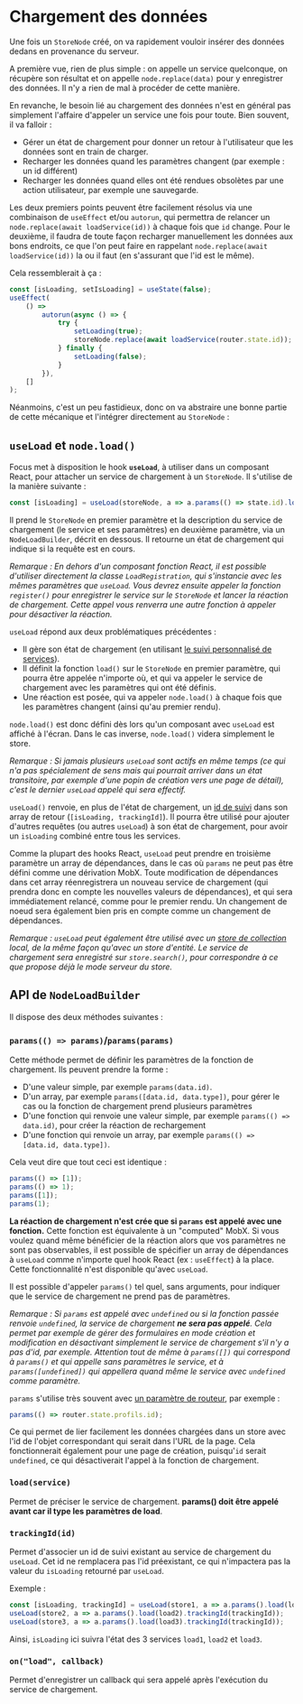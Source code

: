 
<Meta title="Modèle métier/Chargement des données" />

# Chargement des données

Une fois un `StoreNode` créé, on va rapidement vouloir insérer des données dedans en provenance du serveur.

A première vue, rien de plus simple : on appelle un service quelconque, on récupère son résultat et on appelle `node.replace(data)` pour y enregistrer des données. Il n'y a rien de mal à procéder de cette manière.

En revanche, le besoin lié au chargement des données n'est en général pas simplement l'affaire d'appeler un service une fois pour toute. Bien souvent, il va falloir :

-   Gérer un état de chargement pour donner un retour à l'utilisateur que les données sont en train de charger.
-   Recharger les données quand les paramètres changent (par exemple : un id différent)
-   Recharger les données quand elles ont été rendues obsolètes par une action utilisateur, par exemple une sauvegarde.

Les deux premiers points peuvent être facilement résolus via une combinaison de `useEffect` et/ou `autorun`, qui permettra de relancer un `node.replace(await loadService(id))` à chaque fois que `id` change. Pour le deuxième, il faudra de toute façon recharger manuellement les données aux bons endroits, ce que l'on peut faire en rappelant `node.replace(await loadService(id))` la ou il faut (en s'assurant que l'id est le même).

Cela ressemblerait à ça :

```ts
const [isLoading, setIsLoading] = useState(false);
useEffect(
    () =>
        autorun(async () => {
            try {
                setLoading(true);
                storeNode.replace(await loadService(router.state.id));
            } finally {
                setLoading(false);
            }
        }),
    []
);
```

Néanmoins, c'est un peu fastidieux, donc on va abstraire une bonne partie de cette mécanique et l'intégrer directement au `StoreNode` :

## `useLoad` et `node.load()`

Focus met à disposition le hook **`useLoad`**, à utiliser dans un composant React, pour attacher un service de chargement à un `StoreNode`. Il s'utilise de la manière suivante :

```ts
const [isLoading] = useLoad(storeNode, a => a.params(() => state.id).load(loadService));
```

Il prend le `StoreNode` en premier paramètre et la description du service de chargement (le service et ses paramètres) en deuxième paramètre, via un `NodeLoadBuilder`, décrit en dessous. Il retourne un état de chargement qui indique si la requête est en cours.

_Remarque : En dehors d'un composant fonction React, il est possible d'utiliser directement la classe `LoadRegistration`, qui s'instancie avec les mêmes paramètres que `useLoad`. Vous devrez ensuite appeler la fonction `register()` pour enregistrer le service sur le `StoreNode` et lancer la réaction de chargement. Cette appel vous renverra une autre fonction à appeler pour désactiver la réaction._

`useLoad` répond aux deux problématiques précédentes :

-   Il gère son état de chargement (en utilisant [le suivi personnalisé de services](/docs/les-bases-gestion-des-requêtes--docs#suivi-personnalisé-de-services)).
-   Il définit la fonction `load()` sur le `StoreNode` en premier paramètre, qui pourra être appelée n'importe où, et qui va appeler le service de chargement avec les paramètres qui ont été définis.
-   Une réaction est posée, qui va appeler `node.load()` à chaque fois que les paramètres changent (ainsi qu'au premier rendu).

`node.load()` est donc défini dès lors qu'un composant avec `useLoad` est affiché à l'écran. Dans le cas inverse, `node.load()` videra simplement le store.

_Remarque : Si jamais plusieurs `useLoad` sont actifs en même temps (ce qui n'a pas spécialement de sens mais qui pourrait arriver dans un état transitoire, par exemple d'une popin de création vers une page de détail), c'est le dernier `useLoad` appelé qui sera effectif._

`useLoad()` renvoie, en plus de l'état de chargement, un [id de suivi](/docs/les-bases-gestion-des-requêtes--docs#suivi-personnalisé-de-services) dans son array de retour (`[isLoading, trackingId]`). Il pourra être utilisé pour ajouter d'autres requêtes (ou autres `useLoad`) à son état de chargement, pour avoir un `isLoading` combiné entre tous les services.

Comme la plupart des hooks React, `useLoad` peut prendre en troisième paramètre un array de dépendances, dans le cas où `params` ne peut pas être défini comme une dérivation MobX. Toute modification de dépendances dans cet array réenregistrera un nouveau service de chargement (qui prendra donc en compte les nouvelles valeurs de dépendances), et qui sera immédiatement relancé, comme pour le premier rendu. Un changement de noeud sera également bien pris en compte comme un changement de dépendances.

_Remarque : `useLoad` peut également être utilisé avec un [store de collection](/docs/listes-store-de-collection--docs) local, de la même façon qu'avec un store d'entité. Le service de chargement sera enregistré sur `store.search()`, pour correspondre à ce que propose déjà le mode serveur du store._

## API de `NodeLoadBuilder`

Il dispose des deux méthodes suivantes :

### `params(() => params)`/`params(params)`

Cette méthode permet de définir les paramètres de la fonction de chargement. Ils peuvent prendre la forme :

-   D'une valeur simple, par exemple `params(data.id)`.
-   D'un array, par exemple `params([data.id, data.type])`, pour gérer le cas ou la fonction de chargement prend plusieurs paramètres
-   D'une fonction qui renvoie une valeur simple, par exemple `params(() => data.id)`, pour créer la réaction de rechargement
-   D'une fonction qui renvoie un array, par exemple `params(() => [data.id, data.type])`.

Cela veut dire que tout ceci est identique :

```ts
params(() => [1]);
params(() => 1);
params([1]);
params(1);
```

**La réaction de chargement n'est crée que si `params` est appelé avec une fonction.** Cette fonction est équivalente à un "computed" MobX. Si vous voulez quand même bénéficier de la réaction alors que vos paramètres ne sont pas observables, il est possible de spécifier un array de dépendances à `useLoad` comme n'importe quel hook React (ex : `useEffect`) à la place. Cette fonctionnalité n'est disponible qu'avec `useLoad`.

Il est possible d'appeler `params()` tel quel, sans arguments, pour indiquer que le service de chargement ne prend pas de paramètres.

_Remarque : Si `params` est appelé avec `undefined` ou si la fonction passée renvoie `undefined`, la service de chargement **ne sera pas appelé**. Cela permet par exemple de gérer des formulaires en mode création et modification en désactivant simplement le service de chargement s'il n'y a pas d'id, par exemple. Attention tout de même à `params([])` qui correspond à `params()` et qui appelle sans paramètres le service, et à `params([undefined])` qui appellera quand même le service avec `undefined` comme paramètre._

`params` s'utilise très souvent avec [un paramètre de routeur](/docs/routage-api-du-router--docs#state), par exemple :

```ts
params(() => router.state.profils.id);
```

Ce qui permet de lier facilement les données chargées dans un store avec l'id de l'objet correspondant qui serait dans l'URL de la page. Cela fonctionnerait également pour une page de création, puisqu'`id` serait `undefined`, ce qui désactiverait l'appel à la fonction de chargement.

### `load(service)`

Permet de préciser le service de chargement. **params() doit être appelé avant car il type les paramètres de load**.

### `trackingId(id)`

Permet d'associer un id de suivi existant au service de chargement du `useLoad`. Cet id ne remplacera pas l'id préexistant, ce qui n'impactera pas la valeur du `isLoading` retourné par `useLoad`.

Exemple :

```ts
const [isLoading, trackingId] = useLoad(store1, a => a.params().load(load1));
useLoad(store2, a => a.params().load(load2).trackingId(trackingId));
useLoad(store3, a => a.params().load(load3).trackingId(trackingId));
```

Ainsi, `isLoading` ici suivra l'état des 3 services `load1`, `load2` et `load3`.

### `on("load", callback)`

Permet d'enregistrer un callback qui sera appelé après l'exécution du service de chargement.
